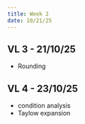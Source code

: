 ```yaml
---
title: Week 2
date: 10/21/25
---
```


## VL 3 - 21/10/25

* Rounding

## VL 4 - 23/10/25

* condition analysis
* Taylow expansion 